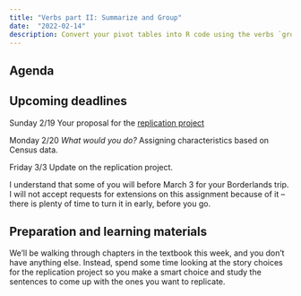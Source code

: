 ```yaml
---
title: "Verbs part II: Summarize and Group" 
date:  "2022-02-14"
description: Convert your pivot tables into R code using the verbs `group_by` and `summarize`
--- 
```



<!-- You don't have anything due this week, so I strongly suggest you review the work we did last week until you're comfortable with it. Here are a few practice datasets that you can use to start honing your ability to ask questions and use code to get close to the answers,-->

## Agenda



## Upcoming deadlines

[Sunday 2/19]{.sked-dates} Your proposal for the [replication project](../projects/replication.qmd)

[Monday 2/20]{.sked-dates} *What would you do?* Assigning characteristics based on Census data. 

[Friday 3/3]{.sked-dates} Update on the replication project. 

::: {.callout-note}
I understand that some of you will before March 3 for your Borderlands trip. I will not accept requests for extensions on this assignment because of it -- there is plenty of time to turn it in early, before you go.
::: 


## Preparation and learning materials 

We'll be walking through chapters in the textbook this week, and you don't have anything else.  Instead, spend some time looking at the story choices for the replication project so you make a smart choice and study the sentences to come up with the ones you want to replicate.








